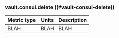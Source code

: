 ### vault.consul.delete ((#vault-consul-delete))

Metric type | Units | Description
----------- | ----- | -----------
BLAH     | BLAH    | BLAH
